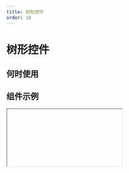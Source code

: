 ```yaml
---
title: 树形控件
order: 10
---
```


# 树形控件


## 何时使用

## 组件示例

<Iframe url="https://www.aliwork.com/developer/tree-v2?isRenderNav=false" />

## 组件属性

<!-- | 属性名   |  属性 code  | 类型 | 数据示例  | 动态属性 | 备注 |
| :------ | :------ | :------ | :------ | :----- | :----- |
| 数据  | dataSource | Array | [{"key":"0-0", "label":"0-0", "children":[{"key":"0-0-0", "label":"0-0-0", "children":[{"key":"0-0-0-0", "label":"0-0-0-0", "children":[{"key":"0-0-0-0-0", "label":"0-0-0-0-0"}]}, {"key":"0-0-0-1", "label":"0-0-0-1"}]}, {"key":"0-0-1", "label":"0-0-1", "children":[{"key":"0-0-1-0", "label":"0-0-1-0"}, {"key":"0-0-1-1", "label":"0-0-1-1"}]}]}] | 是 | JSON 数组 |
| 显示线 | showLine | Bool | false | 否 |  |
| 多选 | multiple | Bool | false | 否 |  |
| 支持编辑 | editable | Bool | false | 否 |  |
| 支持拖拽 | draggable | Bool | false | 否 |  |
| 默认展开 | defaultExpandAll | Bool | true | 否 |  |
| 默认展开节点数组 | defaultExpandedKeys | Array | [] | 是 |  | -->
<!-- | 支持选中 | selectable | Bool | true | 否 |  |
| 默认选中节点 | selectedKeys | Array | [] | 是 |  |
| 复选框 | checkable | Bool | false | 否 |  |
| 默认勾选节点 | checkedKeys | Array | [] | 否 |  | -->
<!-- | 复选框完全受控 | checkStrictly | Bool | false | 否 |  |
| 定义选中时回填的方式 | checkedStrategy | String | 'parent' | 否 |  | -->
<!-- | 开启异步加载 | isLoadData | Bool | false | 否 |  |
| loadData 函数 | loadData | String | function loadData(data){ return new Promise((resolve) => { resolve(); })} | 否 |  |
| 节点是否占满剩余空间 | isLabelBlock | Bool | false | 否 |  |
| 节点是否占满一行 | isNodeBlock | Bool | false | 否 |  | -->
<!-- 
 -->

<AttrTable dataSource={[{
  attr: '数据', 
  code: 'dataSource', 
  type: 'Array', 
  demo: '[{"key":"0-0", "label":"0-0", "children":[{"key":"0-0-0", "label":"0-0-0", "children":[{"key":"0-0-0-0", "label":"0-0-0-0", "children":[{"key":"0-0-0-0-0", "label":"0-0-0-0-0"}]}, {"key":"0-0-0-1", "label":"0-0-0-1"}]}, {"key":"0-0-1", "label":"0-0-1", "children":[{"key":"0-0-1-0", "label":"0-0-1-0"}, {"key":"0-0-1-1", "label":"0-0-1-1"}]}]}]', 
  dafault:'', 
  desc: 'JSON 数组'
}, {
  attr: '显示线', 
  code: 'showLine', 
  type: 'Bool', 
  demo: 'false', 
  dafault:'', 
  desc: ''
}, {
  attr: '多选', 
  code: 'multiple', 
  type: 'Bool', 
  demo: "false", 
  dafault:'', 
  desc: ''
}, {
  attr: '支持编辑', 
  code: 'editable', 
  type: 'Bool', 
  demo: 'false', 
  dafault:'', 
  desc: ''
}, {
  attr: '支持拖拽', 
  code: 'draggable', 
  type: 'Bool', 
  demo: 'false', 
  dafault:'', 
  desc: ''
}, {
  attr: '默认展开', 
  code: 'defaultExpandAll', 
  type: 'Bool', 
  demo: 'false', 
  dafault:'', 
  desc: ''
}, 
{
  attr: '默认展开节点数组', 
  code: 'defaultExpandedKeys', 
  type: 'Array', 
  demo: '[] ', 
  dafault:'', 
  desc: ''
}, 
{
  attr: '支持选中', 
  code: 'selectable', 
  type: 'Bool', 
  demo: 'true', 
  dafault:' ', 
  desc: ''
}, 
{
  attr: '默认选中节点', 
  code: 'checkedKeys', 
  type: 'Array', 
  demo: '[]', 
  dafault:'', 
  desc: ''
}, 
{
  attr: '复选框', 
  code: 'checkable', 
  type: 'Bool', 
  demo: 'false', 
  dafault:'', 
  desc: ''
}, {
  attr: '默认勾选节点', 
  code: 'checkedKeys', 
  type: 'Array', 
  demo: '[]', 
  dafault:'', 
  desc: ''
}, 
{
  attr: '复选框完全受控', 
  code: 'checkStrictly', 
  type: 'Bool', 
  demo: 'false', 
  dafault:'', 
  desc: ''
}, 
{
  attr: '定义选中时回填的方式', 
  code: 'checkStrictly', 
  type: 'String', 
  demo: "'parent' ", 
  dafault:'', 
  desc: ''
}, {
  attr: '开启异步加载', 
  code: 'isLoadData', 
  type: 'Bool', 
  demo: 'false', 
  dafault:'', 
  desc: ''
}, {
  attr: 'loadData 函数 ', 
  code: 'loadData', 
  type: 'String', 
  demo: "function loadData(data){ return new Promise((resolve) => { resolve(); })} ", 
  dafault:'', 
  desc: ''
}, {
  attr: '节点是否占满剩余空间', 
  code: 'isLabelBlock', 
  type: 'Bool', 
  demo: 'false', 
  dafault:'', 
  desc: ''
}, {
  attr: '节点是否占满一行', 
  code: 'isNodeBlock', 
  type: 'Bool', 
  demo: 'false', 
  dafault:'', 
  desc: ''
}, {
  attr: '选中或取消选中节点时', 
  code: 'onSelect', 
  type: 'Func', 
  demo: "function(ctx, selectedKeys, extra) { console.log('选中或取消选中节点时'); }", 
  dafault:'', 
  desc: ''
}, {
  attr: '勾选或取消勾选复选框时', 
  code: 'onCheck', 
  type: 'Func', 
  demo: "function(ctx, checkedKeys, extra) { console.log('勾选或取消勾选复选框时'); } ", 
  dafault:'', 
  desc: ''
}, {
  attr: '展开收起节点时', 
  code: 'onExpand', 
  type: 'Func', 
  demo: "function(ctx, expandedKeys, extra) { console.log('展开收起节点时'); }", 
  dafault:'', 
  desc: ''
}, {
  attr: '编辑节点内容完成时', 
  code: 'onEditFinish', 
  type: 'Func', 
  demo: "function(ctx, key, label, node) { console.log('编辑节点内容完成时'); }", 
  dafault:'', 
  desc: ''
}, {
  attr: '开始拖拽节点时', 
  code: 'onDragStart', 
  type: 'Func', 
  demo: "function(ctx, info) { console.log('开始拖拽节点时'); } ", 
  dafault:'', 
  desc: ''
}, {
  attr: '拖拽节点进入目标时', 
  code: 'onDragEnter', 
  type: 'Func', 
  demo: "function(ctx, info) { console.log('拖拽节点进入目标时'); } ", 
  dafault:'', 
  desc: ''
}, {
  attr: '拖拽节点在目标节点上移动时', 
  code: 'onDragOver', 
  type: 'Func', 
  demo: "function(ctx, info) { console.log('拖拽节点在目标节点上移动时'); } ", 
  dafault:'', 
  desc: ''
}, {
  attr: '拖拽节点离开目标节点时', 
  code: 'onDragLeave', 
  type: 'Func', 
  demo: "function(ctx, info) { console.log('拖拽节点离开目标节点时'); } ", 
  dafault:'', 
  desc: ''
}, {
  attr: '拖拽结束时', 
  code: 'onDragEnd', 
  type: 'Func', 
  demo: "function(ctx, info) { console.log('拖拽结束时'); } ", 
  dafault:'', 
  desc: ''
}, {
  attr: '拖拽节点放入目标节点内或前后时', 
  code: 'onDrop', 
  type: 'Func', 
  demo: "function(ctx, info) { console.log('拖拽节点放入目标节点内或前后时'); }  ", 
  dafault:'', 
  desc: ''
}, {
  attr: '节点是否可被作为目标节点', 
  code: 'canDrop', 
  type: 'Func', 
  demo: "function(ctx, info) { console.log('节点是否可被作为目标节点'); }", 
  dafault:'', 
  desc: ''
}
]}
/>